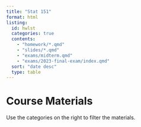 ```yaml
---
title: "Stat 151"
format: html
listing:
  id: hwlst
  categories: true
  contents: 
    - "homework/*.qmd"
    - "slides/*.qmd"
    - "exams/midterm.qmd"
    - "exams/2023-final-exam/index.qmd"
  sort: "date desc"
  type: table
---
```


# Course Materials
Use the categories on the right to filter the materials.

::: {#hwlst}
:::
